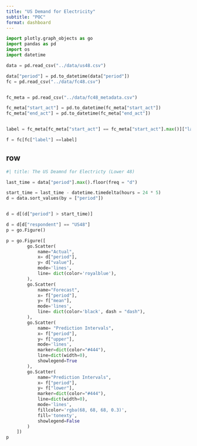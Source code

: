 ```yaml
--- 
title: "US Demand for Electricity"
subtitle: "POC"
format: dashboard
--- 
```


```python
import plotly.graph_objects as go
import pandas as pd
import os
import datetime
```

```python
data = pd.read_csv("../data/us48.csv")

data["period"] = pd.to_datetime(data["period"])
fc = pd.read_csv("../data/fc48.csv")


fc_meta = pd.read_csv("../data/fc48_metadata.csv")

fc_meta["start_act"] = pd.to_datetime(fc_meta["start_act"])
fc_meta["end_act"] = pd.to_datetime(fc_meta["end_act"])


label = fc_meta[fc_meta["start_act"] == fc_meta["start_act"].max()]["label"].values[0]

f = fc[fc["label"] ==label]

```





## row

```python
#| title: The US Deamnd for Electricty (Lower 48)

last_time = data["period"].max().floor(freq = "d")

start_time = last_time - datetime.timedelta(hours = 24 * 5)
d = data.sort_values(by = ["period"])


d = d[(d["period"] > start_time)]

d = d[d["respondent"] == "US48"]
p = go.Figure()

p = go.Figure([
        go.Scatter(
            name="Actual",
            x= d["period"], 
            y= d["value"],
            mode='lines',
            line= dict(color='royalblue'),
        ), 
        go.Scatter(
            name="Forecast",
            x= f["period"], 
            y= f["mean"],
            mode='lines',
            line= dict(color='black', dash = "dash"),
        ),
        go.Scatter(
            name= "Prediction Intervals",
            x= f["period"], 
            y= f["upper"],
            mode='lines',
            marker=dict(color="#444"),
            line=dict(width=0),
            showlegend=True
        ),
        go.Scatter(
            name="Prediction Intervals",
            x= f["period"], 
            y= f["lower"],
            marker=dict(color="#444"),
            line=dict(width=0),
            mode='lines',
            fillcolor='rgba(68, 68, 68, 0.3)',
            fill='tonexty',
            showlegend=False
        )
    ])
p
```

